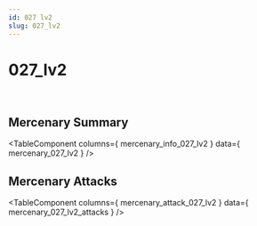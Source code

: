 ```yaml
---
id: 027 lv2
slug: 027_lv2
---
```



# 027_lv2

<div style = {{ display: "flex" }}>
    <Image img={require('@site/static/img/mercenaries/illust/thum_char_view_n_027.jpg')}/>
    <Image img={require('@site/static/img/mercenaries/illust/thum_char_view_o_027.jpg')}/>
</div>

## Mercenary Summary

<TableComponent
  columns={ mercenary_info_027_lv2 }
  data={ mercenary_027_lv2 }
/>

## Mercenary Attacks

<TableComponent
  columns={ mercenary_attack_027_lv2 }
  data={ mercenary_027_lv2_attacks }
/>